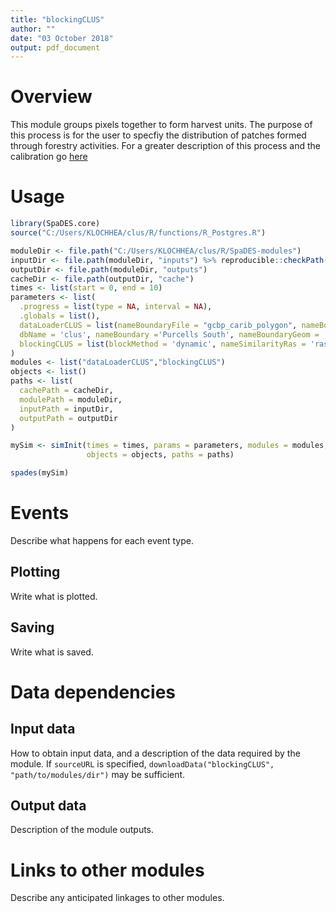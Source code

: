 ```yaml
---
title: "blockingCLUS"
author: ""
date: "03 October 2018"
output: pdf_document
---
```


# Overview

This module groups pixels together to form harvest units. The purpose of this process is for the user to specfiy the distribution of patches formed through forestry activities. For a greater description of this process and the calibration go [here](https://github.com/bcgov/clus/blob/master/reports/harvest/draft-CLUS-blocking.md) 

# Usage

```r
library(SpaDES.core)
source("C:/Users/KLOCHHEA/clus/R/functions/R_Postgres.R")

moduleDir <- file.path("C:/Users/KLOCHHEA/clus/R/SpaDES-modules")
inputDir <- file.path(moduleDir, "inputs") %>% reproducible::checkPath(create = TRUE)
outputDir <- file.path(moduleDir, "outputs")
cacheDir <- file.path(outputDir, "cache")
times <- list(start = 0, end = 10)
parameters <- list(
  .progress = list(type = NA, interval = NA),
  .globals = list(),
  dataLoaderCLUS = list(nameBoundaryFile = "gcbp_carib_polygon", nameBoundaryColumn = "herd_name",
  dbName = 'clus', nameBoundary ='Purcells South', nameBoundaryGeom = 'geom'),
  blockingCLUS = list(blockMethod = 'dynamic', nameSimilarityRas = 'ras_similar_vri2003')
)
modules <- list("dataLoaderCLUS","blockingCLUS")
objects <- list()
paths <- list(
  cachePath = cacheDir,
  modulePath = moduleDir,
  inputPath = inputDir,
  outputPath = outputDir
)

mySim <- simInit(times = times, params = parameters, modules = modules,
                 objects = objects, paths = paths)

spades(mySim)
```

# Events

Describe what happens for each event type.

## Plotting

Write what is plotted.

## Saving

Write what is saved.

# Data dependencies

## Input data

How to obtain input data, and a description of the data required by the module.
If `sourceURL` is specified, `downloadData("blockingCLUS", "path/to/modules/dir")` may be sufficient.

## Output data

Description of the module outputs.

# Links to other modules

Describe any anticipated linkages to other modules.

